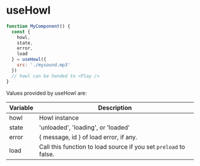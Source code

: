 

<Meta title="Hooks|useHowl" component={useHowl} />

# useHowl

<Description of={useHowl} />

```js
function MyComponent() {
  const {
    howl,
    state,
    error,
    load
  } = useHowl({
    src: './mysound.mp3'
  })
  // howl can be handed to <Play />
}
```

Values provided by useHowl are:

| Variable | Description |
|------|------|
| howl | Howl instance |
| state | 'unloaded', 'loading', or 'loaded' |
| error | { message, id } of load error, if any. |
| load | Call this function to load source if you set `preload` to false. |

<Props of={useHowl} />
